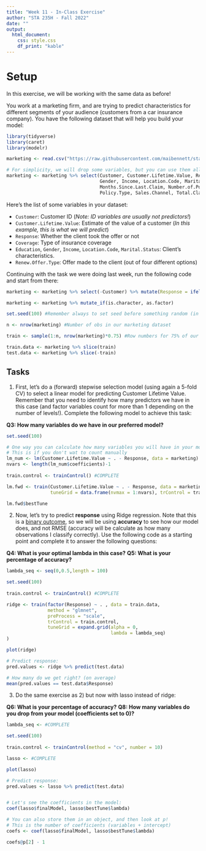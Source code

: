 ```yaml
---
title: "Week 11 - In-Class Exercise"
author: "STA 235H - Fall 2022"
date: ""
output: 
  html_document:
    css: style.css
    df_print: "kable"
---
```

<style type="text/css">
div.main-container {
  max-width: 1800px;
  margin-left: auto;
  margin-right: auto;
}

@media only screen and (max-width: 600px) {
   body {
      margin: 0;
      padding: 0;
   }
   .sample {
      width: 100%;
   }
}
</style>

# Setup

In this exercise, we will be working with the same data as before!

You work at a marketing firm, and are trying to predict characteristics for different segments of your audience (customers from a car insurance company). You have the following dataset that will help you build your model:


```r
library(tidyverse)
library(caret)
library(modelr)

marketing <- read.csv("https://raw.githubusercontent.com/maibennett/sta235/main/exampleSite/content/Classes/Week10/1_ModelSelection/data/marketing.csv")

# For simplicity, we will drop some variables, but you can use them all afterward if you want!
marketing <- marketing %>% select(Customer, Customer.Lifetime.Value, Response, Coverage, Education, EmploymentStatus,
                                  Gender, Income, Location.Code, Marital.Status, Monthly.Premium.Auto, 
                                  Months.Since.Last.Claim, Number.of.Policies,
                                  Policy.Type, Sales.Channel, Total.Claim.Amount, Renew.Offer.Type)
```

Here's the list of some variables in your dataset:

- `Customer`: Customer ID (*Note: ID variables are usually not predictors!*)
- `Customer.Lifetime.Value`: Estimate of the value of a customer (*In this example, this is what we will predict*)
- `Response`: Whether the client took the offer or not
- `Coverage`: Type of insurance coverage
- `Education`, `Gender`, `Income`, `Location.Code`, `Marital.Status`: Client's characteristics.
- `Renew.Offer.Type`: Offer made to the client (out of four different options)

Continuing with the task we were doing last week, run the following code and start from there:

```r
marketing <- marketing %>% select(-Customer) %>% mutate(Response = ifelse(Response=="No", 0, 1))

marketing <- marketing %>% mutate_if(is.character, as.factor)

set.seed(100) #Remember always to set seed before something random (in this case, sample())

n <- nrow(marketing) #Number of obs in our marketing dataset

train <- sample(1:n, nrow(marketing)*0.75) #Row numbers for 75% of our data (randomly selected)

train.data <- marketing %>% slice(train)
test.data <- marketing %>% slice(-train)

```

## Tasks

1) First, let's do a (forward) stepwise selection model (using again a 5-fold CV) to select a linear model for predicting Customer Lifetime Value. Remember that you need to identify how many predictors we have in this case (and factor variables count for more than 1 depending on the number of levels!). Complete the following model to achieve this task:

**Q3: How many variables do we have in our preferred model?**

```r
set.seed(100)

# One way you can calculate how many variables you will have in your model is this one:
# This is if you don't wat to count manually
lm_num <- lm(Customer.Lifetime.Value ~ . - Response, data = marketing)
nvars <- length(lm_num$coefficients)-1
  
train.control <- trainControl() #COMPLETE

lm.fwd <- train(Customer.Lifetime.Value ~ . - Response, data = marketing, method = "leapForward",
                tuneGrid = data.frame(nvmax = 1:nvars), trControl = train.control)

lm.fwd$bestTune

```


2) Now, let's try to predict **response** using Ridge regression. Note that this is a <u>binary outcome</u>, so we will be using **accuracy** to see how our model does, and not RMSE (accuracy will be calculate as how many observations I classify correctly). Use the following code as a starting point and complete it to answer the following questions:

**Q4: What is your optimal lambda in this case?**
**Q5: What is your percentage of accuracy?**

```r
lambda_seq <- seq(0,0.5,length = 100) 

set.seed(100)
  
train.control <- trainControl() #COMPLETE

ridge <- train(factor(Response) ~ . , data = train.data, 
               method = "glmnet",
               preProcess = "scale", 
               trControl = train.control, 
               tuneGrid = expand.grid(alpha = 0,
                                      lambda = lambda_seq)
)

plot(ridge)

# Predict response:
pred.values <- ridge %>% predict(test.data)

# How many do we get right? (on average)
mean(pred.values == test.data$Response)

```


3) Do the same exercise as 2) but now with lasso instead of ridge:

**Q6: What is your percentage of accuracy?**
**Q8: How many variables do you drop from your model (coefficients set to 0)?**


```r
lambda_seq <- #COMPLETE

set.seed(100)
  
train.control <- trainControl(method = "cv", number = 10)

lasso <- #COMPLETE

plot(lasso)

# Predict response:
pred.values <- lasso %>% predict(test.data)


# Let's see the coefficients in the model:
coef(lasso$finalModel, lasso$bestTune$lambda)

# You can also store them in an object, and then look at p!
# This is the number of coefficients (variables + intercept)
coefs <- coef(lasso$finalModel, lasso$bestTune$lambda)

coefs@p[2] - 1

```

